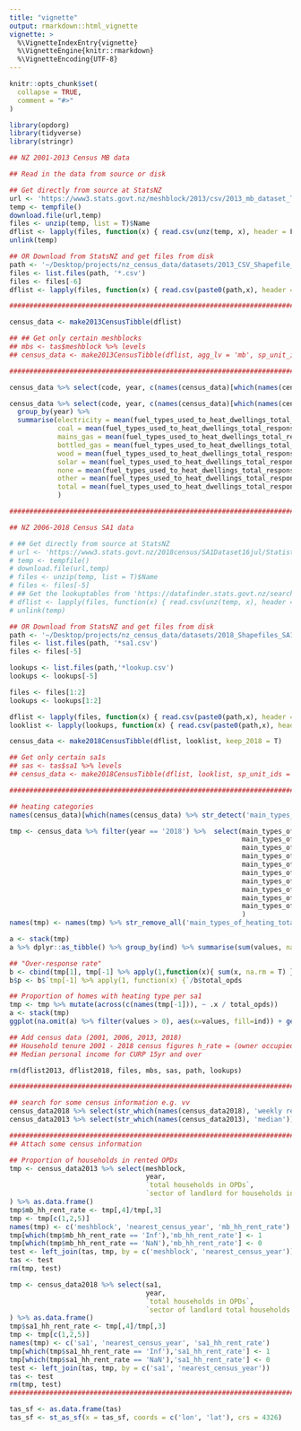 ```yaml
---
title: "vignette"
output: rmarkdown::html_vignette
vignette: >
  %\VignetteIndexEntry{vignette}
  %\VignetteEngine{knitr::rmarkdown}
  %\VignetteEncoding{UTF-8}
---
```


```r
knitr::opts_chunk$set(
  collapse = TRUE,
  comment = "#>"
)
```

```r
library(opdorg)
library(tidyverse)
library(stringr)
```

```r
## NZ 2001-2013 Census MB data

## Read in the data from source or disk

## Get directly from source at StatsNZ
url <- 'https://www3.stats.govt.nz/meshblock/2013/csv/2013_mb_dataset_Total_New_Zealand_CSV.zip'
temp <- tempfile()
download.file(url,temp)
files <- unzip(temp, list = T)$Name
dflist <- lapply(files, function(x) { read.csv(unz(temp, x), header = F, encoding = 'UTF-8') })
unlink(temp)

## OR Download from StatsNZ and get files from disk
path <- '~/Desktop/projects/nz_census_data/datasets/2013_CSV_Shapefile_MB_Total_New_Zealand/'
files <- list.files(path, '*.csv')
files <- files[-6]
dflist <- lapply(files, function(x) { read.csv(paste0(path,x), header = F, encoding = 'UTF-8') })

###################################################################################################

census_data <- make2013CensusTibble(dflist)

## ## Get only certain meshblocks
## mbs <- tas$meshblock %>% levels
## census_data <- make2013CensusTibble(dflist, agg_lv = 'mb', sp_unit_ids = mbs)

###################################################################################################

census_data %>% select(code, year, c(names(census_data)[which(names(census_data) %>% stringr::str_detect('heat'))]))

census_data %>% select(code, year, c(names(census_data)[which(names(census_data) %>% stringr::str_detect('heat'))])) %>%
  group_by(year) %>%
  summarise(electricity = mean(fuel_types_used_to_heat_dwellings_total_responses_for_opds_electricity, na.rm = T),
            coal = mean(fuel_types_used_to_heat_dwellings_total_responses_for_opds_coal, na.rm = T),
            mains_gas = mean(fuel_types_used_to_heat_dwellings_total_responses_for_opds_mains_gas, na.rm = T),
            bottled_gas = mean(fuel_types_used_to_heat_dwellings_total_responses_for_opds_bottled_gas, na.rm = T),
            wood = mean(fuel_types_used_to_heat_dwellings_total_responses_for_opds_wood, na.rm = T),
            solar = mean(fuel_types_used_to_heat_dwellings_total_responses_for_opds_solar_power, na.rm = T),
            none = mean(fuel_types_used_to_heat_dwellings_total_responses_for_opds_no_fuels_used_in_this_dwelling, na.rm = T),
            other = mean(fuel_types_used_to_heat_dwellings_total_responses_for_opds_other_fuels, na.rm = T),
            total = mean(fuel_types_used_to_heat_dwellings_total_responses_for_opds_total_dwellings_stated, na.rm = T)
            )

###################################################################################################

## NZ 2006-2018 Census SA1 data

# ## Get directly from source at StatsNZ
# url <- 'https://www3.stats.govt.nz/2018census/SA1Dataset16jul/Statistical%20Area%201%20dataset%20for%20Census%202018%20-%20total%20New%20Zealand%20-%20CSV_updated_16-7-20.zip'
# temp <- tempfile()
# download.file(url,temp)
# files <- unzip(temp, list = T)$Name
# files <- files[-5]
# ## Get the lookuptables from 'https://datafinder.stats.govt.nz/search/?q=statistical+area+1+%282018+Census+only%29+lookup+table'
# dflist <- lapply(files, function(x) { read.csv(unz(temp, x), header = F, encoding = 'UTF-8') })
# unlink(temp)

## OR Download from StatsNZ and get files from disk
path <- '~/Desktop/projects/nz_census_data/datasets/2018_Shapefiles_SA1_Census_Total_NZ/'
files <- list.files(path, '*sa1.csv')
files <- files[-5]

lookups <- list.files(path,'*lookup.csv')
lookups <- lookups[-5]

files <- files[1:2]
lookups <- lookups[1:2]

dflist <- lapply(files, function(x) { read.csv(paste0(path,x), header = F, encoding = 'UTF-8') })
looklist <- lapply(lookups, function(x) { read.csv(paste0(path,x), header = F, encoding = 'UTF-8') })

census_data <- make2018CensusTibble(dflist, looklist, keep_2018 = T)

## Get only certain sa1s
## sas <- tas$sa1 %>% levels
## census_data <- make2018CensusTibble(dflist, looklist, sp_unit_ids = sas, keep_2018 = T)

####################################################################################################

## heating categories
names(census_data)[which(names(census_data) %>% str_detect('main_types_of_heating'))] %>% str_remove_all('main_types_of_heating_total_response_')

tmp <- census_data %>% filter(year == '2018') %>%  select(main_types_of_heating_total_response_total_opds,
                                                          main_types_of_heating_total_response_no_heating_used_opds,
                                                          main_types_of_heating_total_response_heat_pump_opds,
                                                          main_types_of_heating_total_response_electric_heater_opds,
                                                          main_types_of_heating_total_response_fixed_gas_heater_opds,
                                                          main_types_of_heating_total_response_portable_gas_heater_opds,
                                                          main_types_of_heating_total_response_pellet_fire_opds,
                                                          main_types_of_heating_total_response_other_types_of_heating_opds,
                                                          main_types_of_heating_total_response_wood_burner_opds,
                                                          main_types_of_heating_total_response_coal_burner_opds
                                                          )
names(tmp) <- names(tmp) %>% str_remove_all('main_types_of_heating_total_response_')

a <- stack(tmp)
a %>% dplyr::as_tibble() %>% group_by(ind) %>% summarise(sum(values, na.rm = T))

## "Over-response rate"
b <- cbind(tmp[1], tmp[-1] %>% apply(1,function(x){ sum(x, na.rm = T) }))
b$p <- b$`tmp[-1] %>% apply(1, function(x) {`/b$total_opds

## Proportion of homes with heating type per sa1
tmp <- tmp %>% mutate(across(c(names(tmp[-1])), ~ .x / total_opds))
a <- stack(tmp)
ggplot(na.omit(a) %>% filter(values > 0), aes(x=values, fill=ind)) + geom_density(alpha=0.5)
```

```r
## Add census data (2001, 2006, 2013, 2018)
## Household tenure 2001 - 2018 census figures h_rate = (owner occupied dwellings / total OPDs)
## Median personal income for CURP 15yr and over

rm(dflist2013, dflist2018, files, mbs, sas, path, lookups)

##########################################################################################

## search for some census information e.g. vv
census_data2018 %>% select(str_which(names(census_data2018), 'weekly rent')) %>% filter(!is.na(`weekly rent 300 to 399 households in rented OPDs`))
census_data2013 %>% select(str_which(names(census_data2013), 'median')) %>% names()

########################################################################################
## Attach some census information

## Proportion of households in rented OPDs
tmp <- census_data2013 %>% select(meshblock,
                                  year,
                                  `total households in OPDs`,
                                  `sector of landlord for households in rented OPDs total households in rented OPDs`
) %>% as.data.frame()
tmp$mb_hh_rent_rate <- tmp[,4]/tmp[,3]
tmp <- tmp[c(1,2,5)]
names(tmp) <- c('meshblock', 'nearest_census_year', 'mb_hh_rent_rate')
tmp[which(tmp$mb_hh_rent_rate == 'Inf'),'mb_hh_rent_rate'] <- 1
tmp[which(tmp$mb_hh_rent_rate == 'NaN'),'mb_hh_rent_rate'] <- 0
test <- left_join(tas, tmp, by = c('meshblock', 'nearest_census_year'))
tas <- test
rm(tmp, test)

tmp <- census_data2018 %>% select(sa1,
                                  year,
                                  `total households in OPDs`,
                                  `sector of landlord total households in rented OPDs`
) %>% as.data.frame()
tmp$sa1_hh_rent_rate <- tmp[,4]/tmp[,3]
tmp <- tmp[c(1,2,5)]
names(tmp) <- c('sa1', 'nearest_census_year', 'sa1_hh_rent_rate')
tmp[which(tmp$sa1_hh_rent_rate == 'Inf'),'sa1_hh_rent_rate'] <- 1
tmp[which(tmp$sa1_hh_rent_rate == 'NaN'),'sa1_hh_rent_rate'] <- 0
test <- left_join(tas, tmp, by = c('sa1', 'nearest_census_year'))
tas <- test
rm(tmp, test)
########################################################################################

tas_sf <- as.data.frame(tas)
tas_sf <- st_as_sf(x = tas_sf, coords = c('lon', 'lat'), crs = 4326)
```
